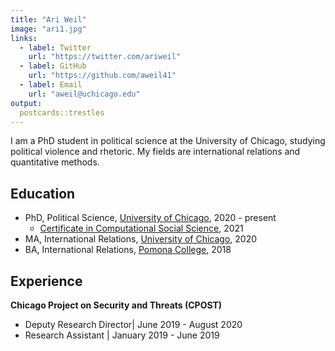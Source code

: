 ```yaml
---
title: "Ari Weil"
image: "ari1.jpg"
links:
  - label: Twitter
    url: "https://twitter.com/ariweil"
  - label: GitHub
    url: "https://github.com/aweil41"
  - label: Email
    url: "aweil@uchicago.edu"
output:
  postcards::trestles
---
```

 
I am a PhD student in political science at the University of Chicago, studying political violence and rhetoric. My fields are international relations and quantitative methods. 

## Education

* PhD, Political Science, [University of Chicago](https://political-science.uchicago.edu/content/graduate-study-0), 2020 - present
  + [Certificate in Computational Social Science](https://macss.uchicago.edu/content/css-certificate-non-macss-students), 2021
* MA, International Relations, [University of Chicago](https://cir.uchicago.edu/), 2020
* BA, International Relations, [Pomona College](https://www.pomona.edu/academics/majors/international-relations), 2018


## Experience

**Chicago Project on Security and Threats (CPOST)** 

*   Deputy Research Director| June 2019 - August 2020
*   Research Assistant | January 2019 - June 2019




